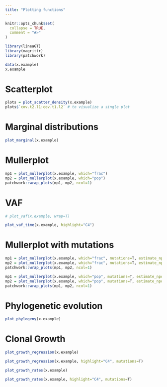 ---
title: "Plotting functions"
---

```{r, include = FALSE}
knitr::opts_chunk$set(
  collapse = TRUE,
  comment = "#>"
)
```

```{r setup}
library(lineaGT)
library(magrittr)
library(patchwork)
```

```{r}
data(x.example)
x.example
```


# Scatterplot
```{r}
plots = plot_scatter_density(x.example)
plots$`cov.t2.l1:cov.t1.l2` # to visualize a single plot
```


# Marginal distributions
```{r}
plot_marginal(x.example)
```


# Mullerplot
```{r warning=FALSE}
mp1 = plot_mullerplot(x.example, which="frac")
mp2 = plot_mullerplot(x.example, which="pop")
patchwork::wrap_plots(mp1, mp2, ncol=1)
```



# VAF
```{r}
# plot_vaf(x.example, wrap=T)
```


```{r}
plot_vaf_time(x.example, highlight="C4")
```


# Mullerplot with mutations

```{r warning=FALSE}
mp1 = plot_mullerplot(x.example, which="frac", mutations=T, estimate_npops=T)
mp2 = plot_mullerplot(x.example, which="frac", mutations=T, estimate_npops=F)
patchwork::wrap_plots(mp1, mp2, ncol=1)
```

```{r warning=FALSE}
mp1 = plot_mullerplot(x.example, which="pop", mutations=T, estimate_npops=T)
mp2 = plot_mullerplot(x.example, which="pop", mutations=T, estimate_npops=F)
patchwork::wrap_plots(mp1, mp2, ncol=1)
```


# Phylogenetic evolution

```{r}
plot_phylogeny(x.example)
```



# Clonal Growth
```{r warning=FALSE}
plot_growth_regression(x.example)
```

```{r warning=FALSE}
plot_growth_regression(x.example, highlight="C4", mutations=T)
```


```{r warning=FALSE}
plot_growth_rates(x.example)
```

```{r}
plot_growth_rates(x.example, highlight="C4", mutations=T)
```

